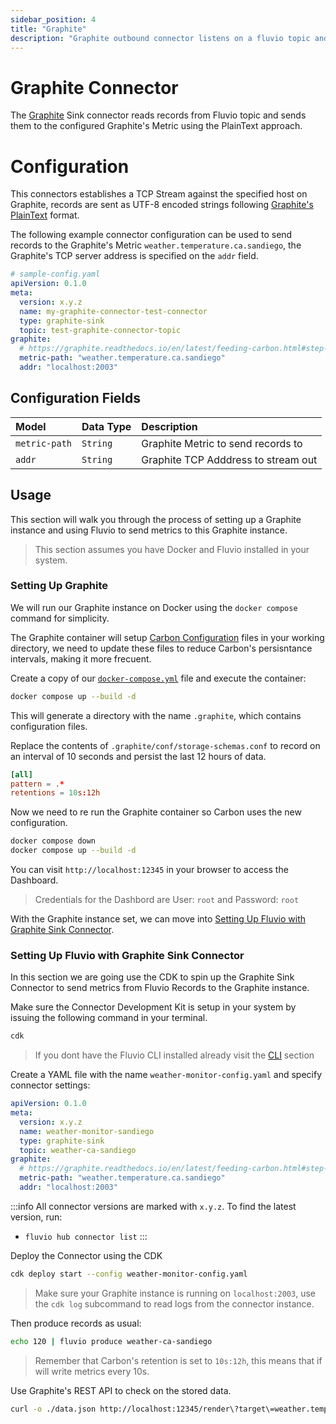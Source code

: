 ```yaml
---
sidebar_position: 4
title: "Graphite"
description: "Graphite outbound connector listens on a fluvio topic and sends records to a configured Graphite's Metric using PlainText approach."
---
```


# Graphite Connector

The [Graphite][4] Sink connector reads records from Fluvio topic and sends them to
the configured Graphite's Metric using the PlainText approach.

# Configuration

This connectors establishes a TCP Stream against the specified host on Graphite,
records are sent as UTF-8 encoded strings following [Graphite's PlainText][5] format.

The following example connector configuration can be used to send records to
the Graphite's Metric `weather.temperature.ca.sandiego`, the Graphite's TCP
server address is specified on the `addr` field.

```yaml
# sample-config.yaml
apiVersion: 0.1.0
meta:
  version: x.y.z
  name: my-graphite-connector-test-connector
  type: graphite-sink
  topic: test-graphite-connector-topic
graphite:
  # https://graphite.readthedocs.io/en/latest/feeding-carbon.html#step-1-plan-a-naming-hierarchy
  metric-path: "weather.temperature.ca.sandiego"
  addr: "localhost:2003"
```

## Configuration Fields

| Model           | Data Type | Description                         |
|:----------------|:----------|:------------------------------------|
| `metric-path`   | `String`  | Graphite Metric to send records to  |
| `addr`          | `String`  | Graphite TCP Adddress to stream out |

## Usage

This section will walk you through the process of setting up a Graphite
instance and using Fluvio to send metrics to this Graphite instance.

> This section assumes you have Docker and Fluvio installed in your system.

### Setting Up Graphite

We will run our Graphite instance on Docker using the `docker compose` command
for simplicity.

The Graphite container will setup [Carbon Configuration][6] files in your
working directory, we need to update these files to reduce Carbon's persisntance
intervals, making it more frecuent.

Create a copy of our [`docker-compose.yml`][7] file and execute the container:

```bash
docker compose up --build -d
```

This will generate a directory with the name `.graphite`, which contains
configuration files.

Replace the contents of `.graphite/conf/storage-schemas.conf` to record on an
interval of 10 seconds and persist the last 12 hours of data.

```conf
[all]
pattern = .*
retentions = 10s:12h
```

Now we need to re run the Graphite container so Carbon uses the new
configuration.

```bash
docker compose down
docker compose up --build -d
```

You can visit `http://localhost:12345` in your browser to access the Dashboard.

> Credentials for the Dashbord are User: `root` and Password: `root`

With the Graphite instance set, we can move into [Setting Up Fluvio with Graphite Sink Connector][8].

### Setting Up Fluvio with Graphite Sink Connector

In this section we are going use the CDK to spin up the Graphite Sink Connector
to send metrics from Fluvio Records to the Graphite instance.

Make sure the Connector Development Kit is setup in your system by issuing the following command in your terminal.


```bash
cdk
```

> If you dont have the Fluvio CLI installed already visit the [CLI][2] section

Create a YAML file with the name `weather-monitor-config.yaml` and specify connector settings:


```yaml
apiVersion: 0.1.0
meta:
  version: x.y.z
  name: weather-monitor-sandiego
  type: graphite-sink
  topic: weather-ca-sandiego
graphite:
  # https://graphite.readthedocs.io/en/latest/feeding-carbon.html#step-1-plan-a-naming-hierarchy
  metric-path: "weather.temperature.ca.sandiego"
  addr: "localhost:2003"
```

:::info
All connector versions are marked with `x.y.z`. To find the latest version, run:
*  `fluvio hub connector list`
:::

Deploy the Connector using the CDK


```bash
cdk deploy start --config weather-monitor-config.yaml
```

> Make sure your Graphite instance is running on `localhost:2003`, use the `cdk log` subcommand to read logs from the connector instance.

Then produce records as usual:


```bash
echo 120 | fluvio produce weather-ca-sandiego
```

> Remember that Carbon's retention is set to `10s:12h`, this means that if will
> write metrics every 10s.

Use Graphite's REST API to check on the stored data.


```bash
curl -o ./data.json http://localhost:12345/render\?target\=weather.temperature.ca.sandiego\&format\=json\&noNullPoints
```


[1]: https://infinyon.cloud/login
[2]: https://www.fluvio.io/cli/
[3]: https://github.com/infinyon/graphite-sink-connector/blob/main/CONTRIBUTING.md
[4]: https://graphiteapp.org/
[5]: https://graphite.readthedocs.io/en/latest/feeding-carbon.html#the-plaintext-protocol
[6]: https://graphite.readthedocs.io/en/latest/config-carbon.html#storage-schemas-conf
[7]: https://github.com/infinyon/graphite-sink-connector/blob/main/docker-compose.yml
[8]: #setting-up-fluvio-with-graphite-sink-connector
